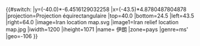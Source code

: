 {{#switch:{{{1}}}
|y=({{{2}}}-40.0)*-6.4516129032258
|x=({{{3}}}-43.5)*4.8780487804878
|projection=Projection équirectangulaire
|top=40.0
|bottom=24.5
|left=43.5
|right=64.0
|image=Iran location map.svg
|image1=Iran relief location map.jpg
|iwidth=1200
|iheight=1071
|name= 伊朗
|zone=pays
|genre=ms'
|geo=-106
}}<noinclude>{{Location map/Info|Iran}}
{{Documentation}}
</noinclude>